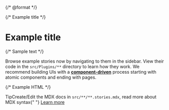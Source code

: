 {/* @format */}


<Meta title="Guides/Modules" />

{/* Example title */}

# Example title

{/* Sample text */}

Browse example stories now by navigating to them in the sidebar.
View their code in the `src/Plugins/**` directory to learn how they work.
We recommend building UIs with a [**component-driven**](https://componentdriven.org) process starting with atomic components and ending with pages.

{/* Example HTML */}

<div className="tip-wrapper">
  <span className="tip">Tip</span>Create/Edit the MDX docs
  in <code>src/**/**.stories.mdx</code>, read more about MDX
  syntax{" "}
  <a
    href="https://mdxjs.com/docs/using-mdx/"
    target="_blank"
    rel="noopener norefferrer"
  >
    Learn more
  </a>
</div>
